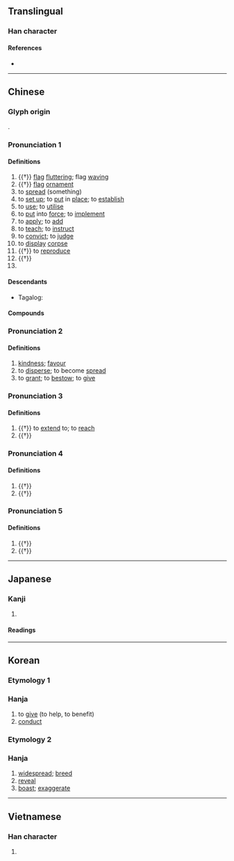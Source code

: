 {{character info}}
==Translingual==

===Han character===
{{Han char|rn=70|rad=方|as=05|sn=9|four=08212|canj=YSOPD|ids=⿸𭤨也}}

====References====
* {{Han ref|kx=0482.010|dkj=13629|dj=0843.100|hdz=32176.060|uh=65BD|ud=26045|bh=AC49|bd=44105}}

----

==Chinese==
{{zh-forms}}
{{zh-wp|zh|yue:施氏|nan:Si (sèⁿ)}}

===Glyph origin===
{{Han etym}}
{{Han compound|㫃|也|c1=s|c2=p|ls=psc}}.

===Pronunciation 1===
{{zh-pron
|m=shī
|c=si1
|h=pfs=sṳ̂
|md=siĕ
|mn=si/tw,xm,zz:soa
|mn_note=si - literary; soa - vernacular
|mn-t=si1
|w=1sr
|mc=1
|oc=1,1
|cat=a,n,v
}}

====Definitions====
{{zh-hanzi}}

# {{†}} {{lb|zh|ideophonic}} [[flag]] [[fluttering]]; flag [[waving]]
# {{†}} [[flag]] [[ornament]]
# to [[spread]] (something)
# to [[set up]]; to [[put]] in [[place]]; to [[establish]]
# to [[use]]; to [[utilise]]
# to [[put]] into [[force]]; to [[implement]]
# to [[apply]]; to [[add]]
# to [[teach]]; to [[instruct]]
# to [[convict]]; to [[judge]]
# to [[display]] [[corpse]]
# {{†}} to [[reproduce]]
# {{†}} {{n-g|[[meaningless|Meaningless]] [[particle]].}}
# {{surname|zh}}

====Descendants====
* {{q|Hokkien dialect}} Tagalog: {{l|tl|See}}

====Compounds====
{{zh-der|title=Also includes Pronunciation 2|守約施博|惠施|好善樂施|唐突西施|付諸實施|富而好施|傅粉施朱|威德兼施|惠施五車|布德施惠|報施|因材施教|剿撫兼施|床上施床|布施|噴施|實施|佈施|好施樂善|倒行逆施|便宜施行|好施小惠|因應措施|布德施仁|不施脂粉|博施濟眾|勦撫兼施|公共設施|先施|施衿結褵|施勞|施用|施釉|施仁布德|施不望報|發政施仁|施食|神施鬼設|法外施恩|措施|施助|施朱傅粉|故技重施|無技可施|施逞|抹粉施脂|施惠|毛施淑姿|施丹傅粉|施予|環施|東施效顰|施仁布恩|施醫|施肥|施謀設計|敷施|施行細則|無計可施|施捨|施主|施恩|施加|施虐|施威|施謀用計|施齋|穴施|施壓|施工|施恩布德|病西施|祭東施娘|發號施令|施而不費|法外施仁|略施小技|略施小計|施政|施教|撒施|樂善好施|法施|無法可施|施暴|施放|施展|施行|施與|施為|樂施|檀施|施禮|戚施|施公案|略施薄懲|條施|施仁布澤|施謀用智|施診|施令|施舍|辟歷施鞭|西施舌|設施|雨施|葉面施肥|西施顰眉|逆行倒施|遣施|雲行雨施|籧篨戚施|首施兩端|聊施小計|西施捧心|輕財好施|難施面目|脣若施脂|豆腐西施|軟硬兼施|首施|軍事設施|蒲鞭不施|計無所施|西施|施樓|恩施|恩施土家族苗族自治州|施家灣|散施}}

===Pronunciation 2===
{{zh-pron
|m=sī
|c=si3
|md=sié
|mn=tw,xm,zz:sì
|dial=n
|mc=2
|oc=n,2
|cat=n,v
}}

====Definitions====
{{zh-hanzi}}

# [[kindness]]; [[favour]]
# to [[disperse]]; to become [[spread]]
# to [[grant]]; to [[bestow]]; to [[give]]

===Pronunciation 3===
{{zh-pron
|m=yì
|c=ji6
|md=ê
|dial=n
|cat=v
}}

====Definitions====
{{zh-hanzi}}

# {{†}} to [[extend]] to; to [[reach]]
# {{†}} {{zh-alt-form|移|to [[change]]}}

===Pronunciation 4===
{{zh-pron
|m=shǐ
|md=chiē
|dial=n
|cat=v
}}

====Definitions====
{{zh-hanzi}}

# {{†}} {{zh-alt-form|弛|to [[cast]] away; to [[relieve]]}}
# {{†}} {{zh-alt-form|侈|to [[boast]]}}

===Pronunciation 5===
{{zh-pron
|m=yí
|c=
|dial=n
|cat=v
}}

====Definitions====
{{zh-hanzi}}

# {{†}} {{zh-alt-form|邪|[[awry]]}}
# {{†}} {{zh-used in|施施|[[walking]] in a [[crooked]] [[way]]}}

----

==Japanese==

===Kanji===
{{ja-kanji|grade=c|rs=方05}}

# {{rfdef|ja|sort=方05}}

====Readings====
{{ja-readings
|goon=い, せ
|kanon=い, し
|kun=ほどこ-す, し-く
}}

----

==Korean==
===Etymology 1===
===Hanja===
{{ko-hanja|베풀다#Etymology 3|베풀|시}}

# to [[give]] (to help, to benefit)
# [[conduct]]

===Etymology 2===
===Hanja===
{{ko-hanja|옮기다#Etymology 3|옮길|이}}

# [[widespread]]; [[breed]]
# [[reveal]]
# [[boast]]; [[exaggerate]]

----

==Vietnamese==

===Han character===
{{vi-hantu|[[thí]]|rs=方05}}

# {{rfdef|vi|sort=方05}}